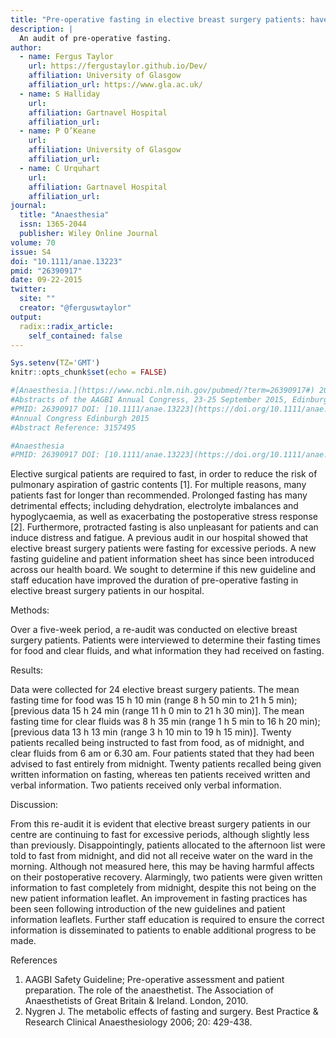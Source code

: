 ```yaml
---
title: "Pre-operative fasting in elective breast surgery patients: have times improved with the introduction of a new guideline?"
description: |
  An audit of pre-operative fasting.
author:
  - name: Fergus Taylor 
    url: https://fergustaylor.github.io/Dev/
    affiliation: University of Glasgow
    affiliation_url: https://www.gla.ac.uk/
  - name: S Halliday
    url: 
    affiliation: Gartnavel Hospital
    affiliation_url: 
  - name: P O’Keane
    url: 
    affiliation: University of Glasgow
    affiliation_url: 
  - name: C Urquhart
    url: 
    affiliation: Gartnavel Hospital
    affiliation_url: 
journal: 
  title: "Anaesthesia"
  issn: 1365-2044
  publisher: Wiley Online Journal
volume: 70
issue: S4
doi: "10.1111/anae.13223"
pmid: "26390917"
date: 09-22-2015
twitter:
  site: ""
  creator: "@ferguswtaylor"
output:
  radix::radix_article:
    self_contained: false
---
```


```r
Sys.setenv(TZ='GMT')
knitr::opts_chunk$set(echo = FALSE)
```

```r
#[Anaesthesia.](https://www.ncbi.nlm.nih.gov/pubmed/?term=26390917#) 2015 Sep;70 Suppl 4:1-91. doi: 10.1111/anae.13223.
#Abstracts of the AAGBI Annual Congress, 23-25 September 2015, Edinburgh, UK.
#PMID: 26390917 DOI: [10.1111/anae.13223](https://doi.org/10.1111/anae.13223)
#Annual Congress Edinburgh 2015
#Abstract Reference: 3157495

#Anaesthesia
#PMID: 26390917 DOI: [10.1111/anae.13223](https://doi.org/10.1111/anae.13223)
```

Elective surgical patients are required to fast, in order to reduce the risk of pulmonary
aspiration of gastric contents [1]. For multiple reasons, many patients
fast for longer than recommended. Prolonged fasting has many detrimental
effects; including dehydration, electrolyte imbalances and hypoglycaemia, as
well as exacerbating the postoperative stress response [2]. Furthermore, protracted
fasting is also unpleasant for patients and can induce distress and fatigue.
A previous audit in our hospital showed that elective breast surgery
patients were fasting for excessive periods. A new fasting guideline and patient
information sheet has since been introduced across our health board. We sought
to determine if this new guideline and staff education have improved the duration
of pre-operative fasting in elective breast surgery patients in our hospital.

Methods:

Over a five-week period, a re-audit was conducted on elective breast surgery
patients. Patients were interviewed to determine their fasting times for food
and clear fluids, and what information they had received on fasting.

Results:

Data were collected for 24 elective breast surgery patients. The mean fasting
time for food was 15 h 10 min (range 8 h 50 min to 21 h 5 min); [previous
data 15 h 24 min (range 11 h 0 min to 21 h 30 min)]. The mean fasting time
for clear fluids was 8 h 35 min (range 1 h 5 min to 16 h 20 min); [previous
data 13 h 13 min (range 3 h 10 min to 19 h 15 min)]. Twenty patients recalled
being instructed to fast from food, as of midnight, and clear fluids from 6 am or
6.30 am. Four patients stated that they had been advised to fast entirely from
midnight. Twenty patients recalled being given written information on fasting,
whereas ten patients received written and verbal information. Two patients
received only verbal information.

Discussion:

From this re-audit it is evident that elective breast surgery patients in our centre
are continuing to fast for excessive periods, although slightly less than previously.
Disappointingly, patients allocated to the afternoon list were told to fast
from midnight, and did not all receive water on the ward in the morning.
Although not measured here, this may be having harmful affects on their postoperative
recovery. Alarmingly, two patients were given written information to
fast completely from midnight, despite this not being on the new patient information
leaflet. An improvement in fasting practices has been seen following
introduction of the new guidelines and patient information leaflets. Further staff
education is required to ensure the correct information is disseminated to
patients to enable additional progress to be made.

References

1. AAGBI Safety Guideline; Pre-operative assessment and patient preparation.
The role of the anaesthetist. The Association of Anaesthetists of Great Britain
& Ireland. London, 2010.
2. Nygren J. The metabolic effects of fasting and surgery. Best Practice &
Research Clinical Anaesthesiology 2006; 20: 429-438.
